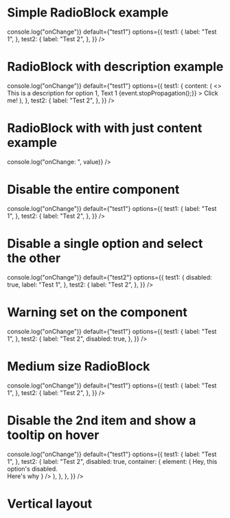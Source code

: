 
<Meta title="Inputs/RadioBlock" component={RadioBlock} />

# Simple RadioBlock example

<Canvas>
	<Story name="RadioBlock">
		<RadioBlock
			onChange={() => console.log("onChange")}
			default={"test1"}
			options={{
				test1: {
					label: "Test 1",
				},
				test2: {
					label: "Test 2",
				},
			}}
		/>
	</Story>
</Canvas>

# RadioBlock with description example

<Canvas>
	<Story name="RadioBlock Description">
		<RadioBlock
			onChange={() => console.log("onChange")}
			default={"test1"}
			options={{
				test1: {
					content: (
						<>
							<Text>
								This is a description for option 1, Text 1
							</Text>
							<TextButtonExternal
								inline={false}
								onClick={(event) => {event.stopPropagation();}}
							>
								Click me!
							</TextButtonExternal>
						</>
					),
				},
				test2: {
					label: "Test 2",
				},
			}}
		/>
	</Story>
</Canvas>

# RadioBlock with with just content example

<Canvas>
	<Story name="RadioBlock Content">
		<RadioBlock
			heightSize="none"
			direction="vert"
			options={radioBlockOptions}
			onChange={(value) => console.log("onChange: ", value)}
		/>
	</Story>
</Canvas>

# Disable the entire component

<Canvas>
	<Story name="Disabled">
		<RadioBlock
			disabled={true}
			onChange={() => console.log("onChange")}
			default={"test1"}
			options={{
				test1: {
					label: "Test 1",
				},
				test2: {
					label: "Test 2",
				},
			}}
		/>
	</Story>
</Canvas>

# Disable a single option and select the other

<Canvas>
	<Story name="Disabled Option">
		<RadioBlock
			onChange={() => console.log("onChange")}
			default={"test2"}
			options={{
				test1: {
					disabled: true,
					label: "Test 1",
				},
				test2: {
					label: "Test 2",
				},
			}}
		/>
	</Story>
</Canvas>

# Warning set on the component

<Canvas>
	<Story name="Warning">
		<RadioBlock
			warn={true}
			onChange={() => console.log("onChange")}
			default={"test1"}
			options={{
				test1: {
					label: "Test 1",
				},
				test2: {
					label: "Test 2",
					disabled: true,
				},
			}}
		/>
	</Story>
</Canvas>

# Medium size RadioBlock

<Canvas>
	<Story name="Medium Size">
		<RadioBlock
			heightSize="m"
			onChange={() => console.log("onChange")}
			default={"test1"}
			options={{
				test1: {
					label: "Test 1",
				},
				test2: {
					label: "Test 2",
				},
			}}
		/>
	</Story>
</Canvas>

# Disable the 2nd item and show a tooltip on hover

<Canvas>
	<Story name="Tooltip">
		<RadioBlock
			heightSize="m"
			onChange={() => console.log("onChange")}
			default={"test1"}
			options={{
				test1: {
					label: "Test 1",
				},
				test2: {
					label: "Test 2",
					disabled: true,
					container: {
						element: (
							<Tooltip
								content={
									<div>
										Hey, this option's disabled.
										<br />
										<a>Here's why</a>
									</div>
								}
							/>
						),
					},
				},
			}}
		/>
	</Story>
</Canvas>

# Vertical layout

<Canvas>
	<Story name="Vertical">
		<RadioBlock
			direction="vert"
			heightSize="m"
			default={"test1"}
			options={{
				test1: {
					label: "Test 1",
				},
				test2: {
					label: "Test 2",
				},
			}}
		/>
	</Story>
</Canvas>
